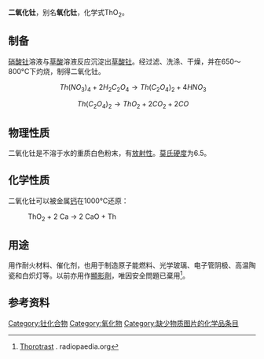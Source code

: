 {{chembox
| Reference = <ref name="webelements">[http://www.webelements.com/compounds/thorium/thorium_dioxide.html Thoriumdioxid bei webelements.com].</ref>
| Name = 二氧化钍
| ImageFile = Fluorite-unit-cell-3D-ionic.png
| ImageFile1 = CaF2 polyhedra.png
| IUPACName = Thorium dioxide<br>Thorium(IV) oxide
| OtherNames = 氧化钍
|Section1={{Chembox Identifiers
| CASNo_Ref = {{cascite|correct|CAS}}
| CASNo = 1314-20-1
| PubChem = 14808
| InChI = 1S/2O.Th
| SMILES = O=[Th]=O
  }}
|Section2 = {{Chembox Properties
|   Formula = ThO<sub>2</sub>
|   MolarMass = 264.04
|   Appearance = 重质白色无臭结晶粉末
|   Density = 10.00 g/cm<sup>3</sup>
|   Solubility = 不溶于水
|   SolOther = 不溶于[[碱|碱]]<br />微溶于[[酸|酸]]
|   MeltingPt = 3390 °C
|   BoilingPt = 4400°C
|   RefractIndex = 2.200 (方钍石)
  }}
| Section3 = {{Chembox Structure
|   CrystalStruct = [[萤石|萤石]] (立方晶系), ''cF12''
|   SpaceGroup = Fm<u style="text-decoration:overline">3</u>m, No. 225 
|   Coordination = 四面体 (O<sup>2–</sup>); 立方 (Th<sup>IV</sup>)
<!--
|   LattConst_a = 559.74(6) pm<ref>{{citation | title = Thermal expansions of NpO<sub>2</sub> and some other actinide dioxides | journal = J. Nucl. Mat. | volume = 245 | issue = 1 | year = 1997 | pages = 72–78 | author= Yamashita, Toshiyuki; Nitani, Noriko; Tsuji, Toshihide; Inagaki, Hironitsu| doi = 10.1016/S0022-3115(96)00750-7}}</ref>
-->
  }}
| Section4 = {{Chembox Thermochemistry
|   DeltaHf = −1226(4) kJ/mol
|   Entropy = 65.2(2) J K<sup>−1</sup> mol<sup>−1</sup>
  }}
| Section7 = {{Chembox Hazards
|   ExternalMSDS = 
|   MainHazard = 放射性
|   EUClass = 有毒 ('''T''')
|   RPhrases = {{R23/24/25}}, {{R33}}, {{R45}}
|   SPhrases = {{S36/37/39}}, {{S45}}, {{S53}}
|   LD50 = 400 mg·kg<sup>−1</sup> (小鼠经口)<ref name="BOC">[http://www.bocedwards.com/pdf/P120-10-000_Ionisations-Messr%C3%B6hren.PDF BOC Edwards Sicherheitsdatenblatt].</ref>
  }}
| Section8 = {{Chembox Related
|   OtherAnions = 
|   OtherCations = [[二氧化铪|二氧化铪]]<br />[[二氧化铈|二氧化铈]]
|   OtherFunctn = 
|    Function = 
|   OtherCpds = [[二氧化镤|二氧化镤]]<br/>[[二氧化铀|二氧化铀]]
  }}
}}

'''二氧化钍'''，别名'''氧化钍'''，化学式ThO<sub>2</sub>。
==制备==
[[硝酸钍|硝酸钍]]溶液与[[草酸|草酸]]溶液反应沉淀出[[草酸钍|草酸钍]]。经过滤、洗涤、干燥，并在650～800°C下灼烧，制得二氧化钍。
:<math>\ Th(NO_3)_4+2H_2C_2O_4\rightarrow Th(C_2O_4)_2+4HNO_3</math>
:<math>\ Th(C_2O_4)_2\rightarrow ThO_2+2CO_2+2CO</math>
==物理性质==
二氧化钍是不溶于水的重质白色粉末，有[[放射性|放射性]]。[[莫氏硬度|莫氏硬度]]为6.5。
==化学性质==
二氧化钍可以被金属[[钙|钙]]在1000℃还原：
: ThO<sub>2</sub> + 2 Ca → 2 CaO + Th
==用途==
用作耐火材料、催化剂，也用于制造原子能燃料、光学玻璃、电子管阴极、高温陶瓷和白炽灯等。以前亦用作[[顯影劑|顯影劑]]，唯因安全問題已棄用<ref>[https://radiopaedia.org/articles/thorotrast Thorotrast] {{Wayback|url=https://radiopaedia.org/articles/thorotrast |date=20211026054416 }}. radiopaedia.org</ref>。

==参考资料==
{{reflist}}

{{钍化合物}}
{{氧化物}}

[[Category:钍化合物|Category:钍化合物]]
[[Category:氧化物|Category:氧化物]]
[[Category:缺少物质图片的化学品条目|Category:缺少物质图片的化学品条目]]

{{无机化合物小作品}}